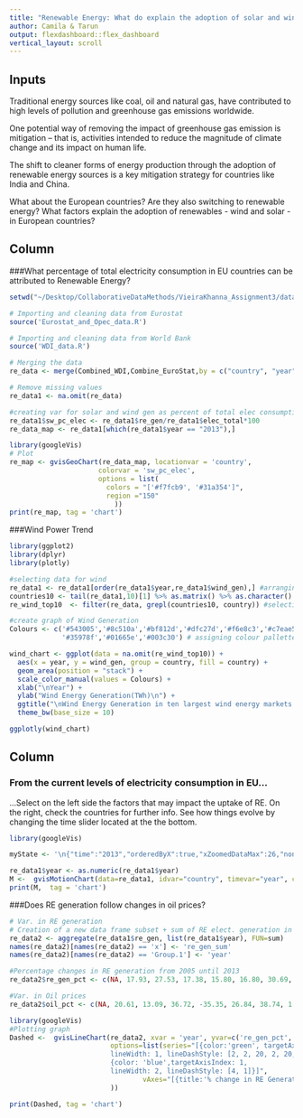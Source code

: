 ```yaml
---
title: "Renewable Energy: What do explain the adoption of solar and wind power in European countries?"
author: Camila & Tarun
output: flexdashboard::flex_dashboard
vertical_layout: scroll
---
```


Inputs {.sidebar}
---------------------------------

Traditional energy sources like coal, oil and natural gas, have contributed to high levels of pollution and greenhouse gas emissions worldwide.

One potential way of removing the impact of greenhouse gas emission is mitigation – that is, activities intended to reduce the magnitude of climate change and its impact on human life.

The shift to cleaner forms of energy production through the adoption of renewable energy sources is a key mitigation strategy for countries like India and China.

What about the European countries? Are they also switching to renewable energy? What factors explain the adoption of renewables - wind and solar - in European countries?

Column
-----------------------

###What percentage of total electricity consumption in EU countries can be attributed to Renewable Energy?

```r

setwd("~/Desktop/CollaborativeDataMethods/VieiraKhanna_Assignment3/data_cleaning")

# Importing and cleaning data from Eurostat
source('Eurostat_and_Opec_data.R')

# Importing and cleaning data from World Bank
source('WDI_data.R')

# Merging the data
re_data <- merge(Combined_WDI,Combine_EuroStat,by = c("country", "year"), all.x = T, all.y = T)

# Remove missing values
re_data1 <- na.omit(re_data)

#creating var for solar and wind gen as percent of total elec consumption
re_data1$sw_pc_elec <- re_data1$re_gen/re_data1$elec_total*100 
re_data_map <- re_data1[which(re_data1$year == "2013"),]

library(googleVis)
# Plot
re_map <- gvisGeoChart(re_data_map, locationvar = 'country',
                      colorvar = 'sw_pc_elec',
                      options = list(
                        colors = "['#f7fcb9', '#31a354']",
                        region ="150"
                          ))
print(re_map, tag = 'chart')
```

###Wind Power Trend 

```r

library(ggplot2)
library(dplyr)
library(plotly)

#selecting data for wind
re_data1 <- re_data1[order(re_data1$year,re_data1$wind_gen),] #arranging data
countries10 <- tail(re_data1,10)[1] %>% as.matrix() %>% as.character() %>% paste(collapse = "|") #finding top10
re_wind_top10  <- filter(re_data, grepl(countries10, country)) #selecting top 10 countries by generation 

#create graph of Wind Generation
Colours <- c('#543005','#8c510a','#bf812d','#dfc27d','#f6e8c3','#c7eae5','#80cdc1',
             '#35978f','#01665e','#003c30') # assigning colour pallette

wind_chart <- ggplot(data = na.omit(re_wind_top10)) + 
  aes(x = year, y = wind_gen, group = country, fill = country) +
  geom_area(position = "stack") + 
  scale_color_manual(values = Colours) +
  xlab("\nYear") +
  ylab("Wind Energy Generation(TWh)\n") +
  ggtitle("\nWind Energy Generation in ten largest wind energy markets in Europe\n") +
  theme_bw(base_size = 10)

ggplotly(wind_chart)

```

Column
----------------------------

### From the current levels of electricity consumption in EU...
...Select on the left side the factors that may impact the uptake of RE. On the right, check the countries for further info. See how things evolve by changing the time slider located at the the bottom.

```r

library(googleVis)

myState <- '\n{"time":"2013","orderedByX":true,"xZoomedDataMax":26,"nonSelectedAlpha":0.4,"sizeOption":"_UNISIZE","duration":{"multiplier":1,"timeUnit":"Y"},"uniColorForNonSelected":false,"iconKeySettings":[],"xZoomedDataMin":0,"iconType":"VBAR","yZoomedIn":false,"xZoomedIn":false,"xLambda":1,"showTrails":false,"xAxisOption":"11","yZoomedDataMax":40,"yZoomedDataMin":0,"orderedByY":false,"yAxisOption":"11","colorOption":"_UNIQUE_COLOR","dimensions":{"iconDimensions":["dim0"]},"playDuration":15000,"yLambda":1}\n'

re_data1$year <- as.numeric(re_data1$year)
M <-  gvisMotionChart(data=re_data1, idvar="country", timevar="year", chartid="re_all_var", options=list(width=650, height=350, state=myState))
print(M,  tag = 'chart')

```

###Does RE generation follow changes in oil prices?

```r

# Var. in RE generation
# Creation of a new data frame subset + sum of RE elect. generation in each year for all countries
re_data2 <- aggregate(re_data1$re_gen, list(re_data1$year), FUN=sum)
names(re_data2)[names(re_data2) == 'x'] <- 're_gen_sum'
names(re_data2)[names(re_data2) == 'Group.1'] <- 'year'

#Percentage changes in RE generation from 2005 until 2013
re_data2$re_gen_pct <- c(NA, 17.93, 27.53, 17.38, 15.80, 16.80, 30.69, 21.54, 16.15)

#Var. in Oil prices
re_data2$oil_pct <- c(NA, 20.61, 13.09, 36.72, -35.35, 26.84, 38.74, 1.85, -3.27)

library(googleVis)
#Plotting graph
Dashed <-  gvisLineChart(re_data2, xvar = 'year', yvar=c('re_gen_pct','oil_pct'),
                         options=list(series="[{color:'green', targetAxisIndex: 0, 
                         lineWidth: 1, lineDashStyle: [2, 2, 20, 2, 20, 2]}, 
                         {color: 'blue',targetAxisIndex: 1, 
                         lineWidth: 2, lineDashStyle: [4, 1]}]",
                                 vAxes="[{title:'% change in RE Generation'}, {title:'% change in oil prices'}]"
                         ))

print(Dashed, tag = 'chart')
```

